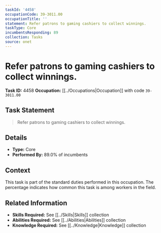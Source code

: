 ```yaml
---
taskId: '4458'
occupationCode: 39-3011.00
occupationTitle: ''
statement: Refer patrons to gaming cashiers to collect winnings.
taskType: Core
incumbentsResponding: 89
collection: Tasks
source: onet
---
```

# Refer patrons to gaming cashiers to collect winnings.

**Task ID:** 4458
**Occupation:** [[../Occupations|Occupation]] with code `39-3011.00`

## Task Statement

> Refer patrons to gaming cashiers to collect winnings.

## Details

- **Type:** Core
- **Performed By:** 89.0% of incumbents

## Context

This task is part of the standard duties performed in this occupation. The percentage indicates how common this task is among workers in the field.

## Related Information

- **Skills Required:** See [[../Skills|Skills]] collection
- **Abilities Required:** See [[../Abilities|Abilities]] collection
- **Knowledge Required:** See [[../Knowledge|Knowledge]] collection
